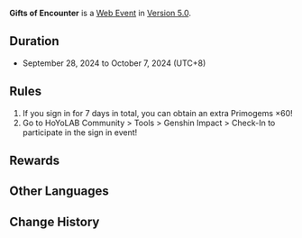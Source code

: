 {{Event
|name              = Gifts of Encounter 2024-09-28
|image             = Gifts of Encounter 2024-09-28.png
|type              = Web
|group             = Login
|time_known        = yes
|time_start        = 2024-09-28 00:00:00
|time_start_offset = GMT+8
|time_end          = 2024-10-07 23:59:59
|time_end_offset   = GMT+8
|link              = 
|link2             = https://act.hoyolab.com/ys/event/signin-sea-v3/index.html?act_id=e202102251931481
|link2name         = Daily Check-In Website
}}
'''Gifts of Encounter''' is a [[Web Event]] in [[Version 5.0]].

==Duration==
* September 28, 2024 to October 7, 2024 (UTC+8)

==Rules==
# If you sign in for 7 days in total, you can obtain an extra Primogems ×60!
# Go to HoYoLAB Community > Tools > Genshin Impact > Check-In to participate in the sign in event!

==Rewards==
{{Card List|delim=;|show_caption=1|1=
Adventurer's Experience*3;
Primogem*20;
Mora*10,000;
Primogem*20;
Hero's Wit*3;
Primogem*20;
Fine Enhancement Ore*3;
}}

==Other Languages==
{{Other Languages|Gifts of Encounter}}

==Change History==
{{Change History|5.0}}